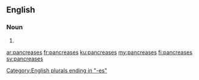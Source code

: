 ==English==

===Noun===
{{head|en|plural}}

# {{plural of|pancreas|lang=en}}

[[Category:English plurals ending in "-es"]]

[[ar:pancreases]]
[[fr:pancreases]]
[[ku:pancreases]]
[[my:pancreases]]
[[fi:pancreases]]
[[sv:pancreases]]
